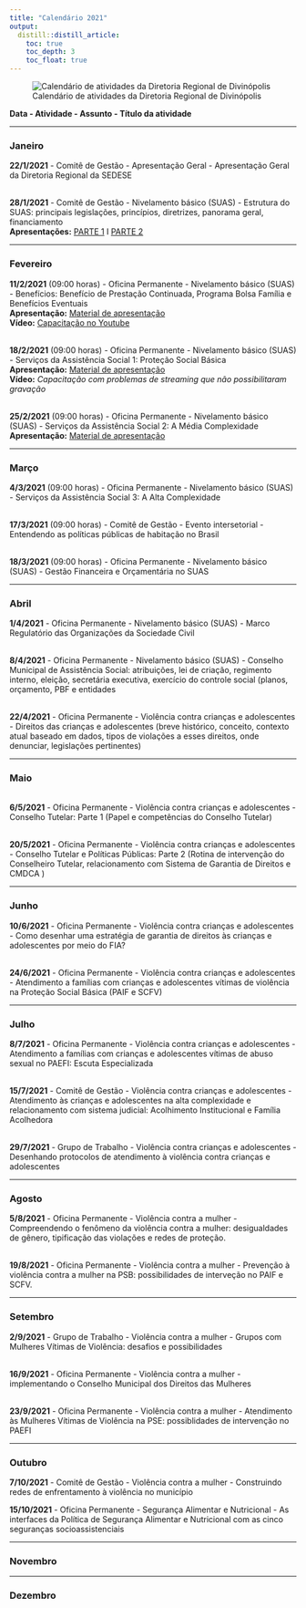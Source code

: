 ```yaml
---
title: "Calendário 2021"
output:
  distill::distill_article:
    toc: true
    toc_depth: 3
    toc_float: true
---
```


![Calendário de atividades da Diretoria Regional de Divinópolis](images/calendar21.jpg)

**Data - Atividade - Assunto - Título da atividade**

---

### Janeiro
**22/1/2021** - Comitê de Gestão - Apresentação Geral - Apresentação Geral da Diretoria Regional da SEDESE

<br>**28/1/2021** - Comitê de Gestão - Nivelamento básico (SUAS) - Estrutura do SUAS: principais legislações, princípios, diretrizes, panorama geral, financiamento
<br> **Apresentações:** [PARTE 1](https://drive.google.com/file/d/11PgzQiS3AcFcLyN24Ov-jkueEQCNVFue/view?usp=sharing) I [PARTE 2](https://drive.google.com/file/d/1OztslnXcmNrQ8fLdxD23mD-LP4rPSKtH/view?usp=sharing)

---

### Fevereiro
**11/2/2021** (09:00 horas) - Oficina Permanente - Nivelamento básico (SUAS) - Benefícios: Benefício de Prestação Continuada, Programa Bolsa Família e Benefícios Eventuais
<br> **Apresentação:** [Material de apresentação](https://drive.google.com/file/d/14vOYl5Wr9xgxVsFvXjZrMoGiysrQh1-5/view?usp=sharing)
<br> **Vídeo:** [Capacitação no Youtube](https://www.youtube.com/watch?v=QYwq8UtAzY8&feature=youtu.be)

<br>**18/2/2021** (09:00 horas) - Oficina Permanente - Nivelamento básico (SUAS) - Serviços da Assistência Social 1: Proteção Social Básica
<br> **Apresentação:** [Material de apresentação](https://drive.google.com/file/d/1xVAvVTk6gk3S8Nv8ekjcLadcusCypVVO/view?usp=sharing)
<br> **Vídeo:** *Capacitação com problemas de streaming que não possibilitaram gravação*

<br>**25/2/2021** (09:00 horas) - Oficina Permanente - Nivelamento básico (SUAS) - Serviços da Assistência Social 2: A Média Complexidade
<br> **Apresentação:** [Material de apresentação](https://drive.google.com/file/d/1LCTe5VOVe6nLGW_Ecd3miPR7kvqcfuAr/view?usp=sharing)

---

### Março
**4/3/2021** (09:00 horas) - Oficina Permanente - Nivelamento básico (SUAS) - Serviços da Assistência Social 3: A Alta Complexidade

<br>**17/3/2021** (09:00 horas) - Comitê de Gestão - Evento intersetorial - Entendendo as políticas públicas de habitação no Brasil

<br>**18/3/2021** (09:00 horas) - Oficina Permanente - Nivelamento básico (SUAS) - Gestão Financeira e Orçamentária no SUAS

---

### Abril
**1/4/2021** - Oficina Permanente - Nivelamento básico (SUAS) - Marco Regulatório das Organizações da Sociedade Civil

<br>**8/4/2021** - Oficina Permanente - Nivelamento básico (SUAS) - Conselho Municipal de Assistência Social: atribuições, lei de criação, regimento interno, eleição, secretária executiva, exercício do controle social (planos, orçamento, PBF e entidades

<br>**22/4/2021** - Oficina Permanente - Violência contra crianças e adolescentes - Direitos das crianças e adolescentes (breve histórico, conceito, contexto atual baseado em dados, tipos de violações a esses direitos, onde denunciar, legislações pertinentes)

---

### Maio
<br>**6/5/2021** - Oficina Permanente - Violência contra crianças e adolescentes - Conselho Tutelar: Parte 1 (Papel e competências do Conselho Tutelar)

<br>**20/5/2021** - Oficina Permanente - Violência contra crianças e adolescentes - Conselho Tutelar e Políticas Públicas: Parte 2 (Rotina de intervenção do Conselheiro Tutelar, relacionamento com Sistema de Garantia de Direitos e CMDCA )

---

### Junho
**10/6/2021** - Oficina Permanente - Violência contra crianças e adolescentes - Como desenhar uma estratégia de garantia de direitos às crianças e adolescentes por meio do FIA?

<br>**24/6/2021** - Oficina Permanente - Violência contra crianças e adolescentes - Atendimento a famílias com crianças e adolescentes vítimas de violência na Proteção Social Básica (PAIF e SCFV)

---

### Julho
**8/7/2021** - Oficina Permanente - Violência contra crianças e adolescentes - Atendimento a famílias com crianças e adolescentes vítimas de abuso sexual no PAEFI: Escuta Especializada

<br>**15/7/2021** - Comitê de Gestão - Violência contra crianças e adolescentes - Atendimento às crianças e adolescentes na alta complexidade e relacionamento com sistema judicial: Acolhimento Institucional e Família Acolhedora

<br>**29/7/2021** - Grupo de Trabalho - Violência contra crianças e adolescentes - Desenhando protocolos de atendimento à violência contra crianças e adolescentes

---

### Agosto
**5/8/2021** - Oficina Permanente - Violência contra a mulher - Compreendendo o fenômeno da violência contra a mulher: desigualdades de gênero, tipificação das violações e redes de proteção.

<br>**19/8/2021** - Oficina Permanente - Violência contra a mulher - Prevenção à violência contra a mulher na PSB: possibilidades de interveção no PAIF e SCFV.

---

### Setembro
**2/9/2021** - Grupo de Trabalho - Violência contra a mulher - Grupos com Mulheres Vítimas de Violência: desafios e possibilidades

<br>**16/9/2021** - Oficina Permanente - Violência contra a mulher - implementando o Conselho Municipal dos Direitos das Mulheres

<br>**23/9/2021** - Oficina Permanente - Violência contra a mulher - Atendimento às Mulheres Vítimas de Violência na PSE: possiblidades de intervenção no PAEFI

---

### Outubro
**7/10/2021** - Comitê de Gestão - Violência contra a mulher - Construindo redes de enfrentamento à violência no município

**15/10/2021** - Oficina Permanente - Segurança Alimentar e Nutricional - As interfaces da Política de Segurança Alimentar e Nutricional com as cinco seguranças socioassistenciais

---

### Novembro


---

### Dezembro

